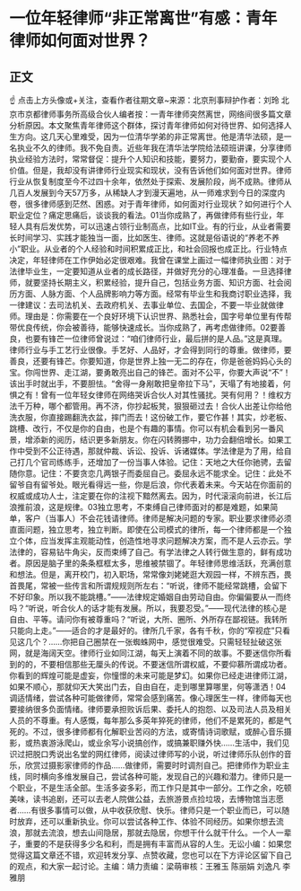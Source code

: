 # 一位年轻律师“非正常离世”有感：青年律师如何面对世界？
## 正文
☝ 点击上方头像或+关注，查看作者往期文章~来源：北京刑事辩护作者：刘玲 北京市京都律师事务所高级合伙人编者按：一青年律师突然离世，网络间很多篇文章分析原因。本文聚焦青年律师这个群体，探讨青年律师如何对待世界、如何选择人生方向。这几天心里难受，因为一位清华学弟的非正常离世。他是清华法硕，是一名执业不久的律师。我不免自责。近些年我在清华法学院给法硕班讲课，分享律师执业经验方法时，常常督促：提升个人知识和技能，要努力，要勤奋，要实现个人价值。但是，我却没有讲律师行业现实和现状，没有告诉他们如何面对世界。律师行业从恢复制度至今不过四十余年，依然处于探索、发展阶段，尚不成熟。律师从几百人发展到今天57万多，从稀缺人才到漫天遍地，从一师难求到今日的深度内卷，很多律师感到茫然、困惑。对于青年律师，如何面对行业现状？如何进行个人职业定位？痛定思痛后，谈谈我的看法。01当你成熟了，再做律师有些行业，年轻人具有后发优势，可以迅速占领行业制高点，比如IT业。有的行业，从业者需要长时间学习、实践才能独当一面，比如医生、律师。这就是俗语说的“养老不养小”职业。从业者的个人经验和时间积累成正比，和社会回报也成正比。行业特点决定，年轻律师在工作伊始必定很艰难。我曾在课堂上画过一幅律师执业图：对于法律毕业生，一定要知道从业者的成长路径，并做好充分的心理准备。一旦选择律师，就要坚持长期主义，积累经验，提升自己，包括业务方面、知识方面、社会阅历方面、人脉方面、个人品牌影响力等方面。经常有毕业生和我商讨职业选择，我一律建议：去司法机关、去政府机关、去事业单位、去国企，不要一毕业就做律师。理由是：你需要在一个良好环境下认识世界、熟悉社会，国字号单位里有传帮带优良传统，你会被善待，能够快速成长。当你成熟了，再考虑做律师。02要善良，也要有锋芒一位律师曾说过：“咱们律师行业，最后拼的是人品。”这是真理。律师行业与手工艺行业很像。手艺好、人品好，才会得到同行的尊重。做律师，要善良，还要有锋芒。你要知道，你是世界上独一无二的存在，你是爸爸妈妈心头的宝。你闯世界、走江湖，要勇敢亮出自己的锋芒。面对不公平，你要大声说“不”！该出手时就出手，不要胆怯。“舍得一身剐敢把皇帝拉下马”，天塌了有地接着，何惧之有！曾有一位年轻女律师在网络哭诉合伙人对其性骚扰。哭有何用？！维权方法千万种，哪个都管用。再不济，你抄起板凳，狠狠砸过去！合伙人出差让你给他洗衣服，你直接踢翻洗衣盆，摔门而去！这份破工作，要它作甚！其实，炒老板、跳槽、改行，不仅是你的自由，也是个有趣的事情。你可以有机会看到另一番风景，增添新的阅历，结识更多新朋友。你在闪转腾挪中，功力会翻倍增长。如果工作中受到不公正待遇，那就仲裁、诉讼、投诉、诉诸媒体。学法律是为了用，给自己打几个官司练练手，还增加了一份当事人体验。记住：天地之大任你驰骋，去留随你意。记住：不要贪恋几两银子而委屈自己。委屈永远不能求全。记住：此处不留爷自有留爷处。眼光看得远一些，你是后浪，你代表着未来。今天站在你面前的权威或成功人士，注定要在你的注视下黯然离去。因为，时代滚滚向前进，长江后浪推前浪，这是规律。03独立思考，不束缚自己律师面对的都是难题，如果简单，客户（当事人）不会花钱请律师。律师是解决问题的专家。职业要求律师必须直面问题，独立思考，独立判断。即使在公司模式的律所，每一个律师都是一个独立个体，应当发挥主观能动性，创造性地寻求问题解决方案，而不是人云亦云。学法律的，容易钻牛角尖，反而束缚了自己。有学法律之人转行做生意的，鲜有成功者。原因是脑子里的条条框框太多，思维被禁锢了。年轻律师思维活跃，充满创意和想法。但是，离开校门，初入职场，常常像刘姥姥逛大观园一样，不辨东西，畏首畏尾，常被一些传言和所谓规规则所左右：“听说，律师不能经常跳槽，会留下不好印象。所以我不能跳槽。”——法律规定婚姻自由劳动自由。你偏偏要从一而终吗？“听说，听合伙人的话才能有发展。所以，我要忍受。”——现代法律的核心是自由、平等。请问你有被尊重吗？“听说，大所、圈所、外所存在鄙视链。我转所只能向上走。”——适合的才是最好的。律所几千家，各有千秋，你的“窄视症”只看见这几个？……你把自己圈禁在一张蜘蛛网中，感觉很难受。只需轻轻扯破这张网，就是海阔天空。律师行业如同江湖，每天上演着不同的故事。不要迷信你所看到的的，不要相信那些无厘头的传说。不要迷信所谓权威，不要仰慕所谓成功者。你看到的辉煌可能是虚妄，你憧憬的未来可能是梦幻。如果你已经走进律师江湖，如果不顺心，那就仰天大笑出门去，自由自在，走到哪里算哪里，何等潇洒！04调适情绪，尝试各种可能做律师，常常会感到痛苦。像心理医生一样，律师每天也要接纳很多负面情绪。律师要承担败诉后果、委托人的抱怨、以及司法人员及相关人员的不尊重。有人感慨，每年那么多英年猝死的律师，他们不是累死的，都是气死的。不过，很多律师都有化解职业苦闷的方法，或寄情诗词歌赋，或醉心音乐摄影，或热衷游泳爬山，或业余写小说搞创作，或搞兼职赚外快……生活中，我们见识过把脱口秀说出名堂的网红律师，阅读过律师写的小说，听过律师乐队创作的音乐，欣赏过摄影家律师的作品……做律师，需要时时调剂自己。把律师作为职业主线，同时横向多维发展自己，尝试各种可能，发现自己的兴趣和潜力。律师只是一个职业，不是生活全部。生活多姿多彩，而工作只是其中一部分。工作之余，吃顿美味，读书追剧，还可以去老人院做公益，去旅游景点捡垃圾，去博物馆当志愿者……有很多事情可以做，从中收获欣慰、快乐。律师只是一个职业而已，可以随时放弃，还可以重新执业。你可以尝试各种工作、体验不同经历。如果你想去流浪，那就去流浪，想去山间隐居，那就去隐居，你想干什么就干什么。一个人一辈子，重要的不是获得多少名和利，而是拥有丰富而从容的人生。无讼小编：如果您觉得这篇文章还不错，欢迎转发分享、点赞收藏，您也可以在下方评论区留下自己的观点，和大家一起讨论。主编：靖力责编：梁萌审核：王雅玉 陈丽娟 刘逸凡 李雅朋